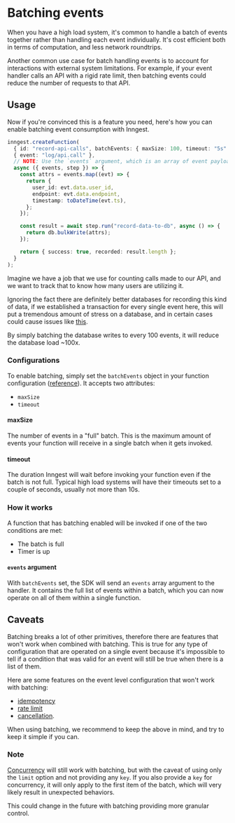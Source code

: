 # Batching events <VersionBadge version="v2.2.0+" />

When you have a high load system, it's common to handle a batch of events together rather
than handling each event individually.
It's cost efficient both in terms of computation, and less network roundtrips.

Another common use case for batch handling events is to account for interactions with external system
limitations.
For example, if your event handler calls an API with a rigid rate limit, then batching events could reduce
the number of requests to that API.

## Usage

Now if you're convinced this is a feature you need, here's how you can enable batching event
consumption with Inngest.

```ts {{ title: "record-api-calls.ts"}}
inngest.createFunction(
  { id: "record-api-calls", batchEvents: { maxSize: 100, timeout: "5s" } },
  { event: "log/api.call" },
  // NOTE: Use the `events` argument, which is an array of event payloads
  async ({ events, step }) => {
    const attrs = events.map((evt) => {
      return {
        user_id: evt.data.user_id,
        endpoint: evt.data.endpoint,
        timestamp: toDateTime(evt.ts),
      };
    });

    const result = await step.run("record-data-to-db", async () => {
      return db.bulkWrite(attrs);
    });

    return { success: true, recorded: result.length };
  }
);
```

Imagine we have a job that we use for counting calls made to our API, and we want to track that to
know how many users are utilizing it.

Ignoring the fact there are definitely better databases for recording this kind of data, if we
established a transaction for every single event here, this will put a tremendous amount of stress on
a database, and in certain cases could cause issues like [this](https://blog.sentry.io/transaction-id-wraparound-in-postgres/).

By simply batching the database writes to every 100 events, it will reduce the database load ~100x.

### Configurations

To enable batching, simply set the `batchEvents` object in your function configuration
([reference](/docs/reference/functions/create#inngest-create-function-configuration-trigger-handler-inngest-function)).
It accepts two attributes:

* `maxSize`
* `timeout`

#### maxSize

The number of events in a "full" batch. This is the maximum amount of events your function will receive in a single
batch when it gets invoked.

#### timeout

The duration Inngest will wait before invoking your function even if the batch is not full.
Typical high load systems will have their timeouts set to a couple of seconds, usually not more than 10s.

### How it works

A function that has batching enabled will be invoked if one of the two conditions are met:

* The batch is full
* Timer is up

#### `events` argument

With `batchEvents` set, the SDK will send an `events` array argument to the handler. It contains
the full list of events within a batch, which you can now operate on all of them within a single function.

## Caveats

Batching breaks a lot of other primitives, therefore there are features that won't work when combined
with batching. This is true for any type of configuration that are operated on a single event because it's impossible
to tell if a condition that was valid for an event will still be true when there is a list of them.

Here are some features on the event level configuration that won't work with batching:

* [idempotency](/docs/guides/handling-idempotency)
* [rate limit](/docs/reference/functions/rate-limit)
* [cancellation](/docs/functions/cancellation).

When using batching, we recommend to keep the above in mind, and try to keep it simple if you can.


### Note

[Concurrency](/docs/guides/concurrency) will still work with batching, but with the caveat of using only the `limit` option
and not providing any `key`.
If you also provide a `key` for concurrency, it will only apply to the first item of the batch, which will very likely
result in unexpected behaviors.

This could change in the future with batching providing more granular control.
